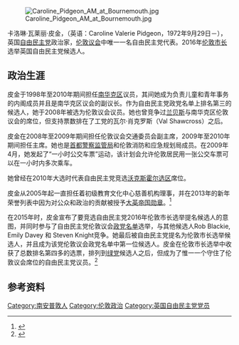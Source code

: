[[File:Caroline_Pidgeon_AM_at_Bournemouth.jpg|thumb]]

卡洛琳·瓦莱丽·皮金，（英语：Caroline Valerie Pidgeon，1972年9月29日－），英国[[自由民主党_(英国)|自由民主党]]政治家，[[倫敦議會|伦敦议会]]中唯一一名自由民主党代表。2016年[[倫敦市長|伦敦市长]]选举英国自由民主党候选人。

== 政治生涯 ==
皮金于1998年至2010年期间担任[[南華克區|南华克区]]议员，其间她成为负责儿童和青年事务的内阁成员并且是南华克区议会的副议长。作为自由民主党政党名单上排名第三的候选人，她于2008年被选为伦敦议会议员。她也曾竞争过[[蘭貝斯區|兰贝斯]]与南华克区伦敦议会的席位，但支持票数排在了工党的瓦尔·肖克罗斯（Val Shawcross）之后。

皮金在2008年至2009年期间担任伦敦议会交通委员会副主席，2009年至2010年期间担任主席。她也是[[首都警察監管局|首都警察监管局]]和伦敦消防和应急规划局成员。在2009年4月，她发起了“一小时公交车票”运动，该计划会允许伦敦居民用一张公交车票可以在一小时内多次乘车。

她曾经在2010年大选时代表自由民主党竞选[[沃克斯霍爾_(英國國會選區)|沃克斯霍尔选区]]席位。

皮金从2005年起一直担任着初级教育文化中心慈善机构理事，并在2013年的新年荣誉列表中因为对公众和政治的贡献被授予[[大英帝國勳章|大英帝国勋章]]。<ref>{{Cite web |url=https://www.thegazette.co.uk/London/issue/60367/supplement/21 |title=存档副本 |accessdate=2016-08-24 |archive-date=2017-09-15 |archive-url=https://web.archive.org/web/20170915112422/https://www.thegazette.co.uk/London/issue/60367/supplement/21 |dead-url=no }}</ref>

在2015年时，皮金宣布了要竞选自由民主党2016年伦敦市长选举提名候选人的意图，并同时参与了自由民主党伦敦议会[[名單比例代表制|政党名单]]选举，与其他候选人Rob Blackie, Emily Davey 和 Steven Knight竞争。她最后被自由民主党提名为伦敦市长选举候选人，并且成为该党伦敦议会政党名单中第一位候选人。皮金在伦敦市长选举中收获了总数排名第四多的选票，排列到[[英格兰和威尔士绿党|绿党]]候选人之后，但成为了惟一一个守住了伦敦议会席位的自由民主党议员。<ref>{{Cite web |url=http://www.bbc.co.uk/news/election/2016/london/results |title=存档副本 |accessdate=2016-08-24 |archive-date=2016-08-14 |archive-url=https://web.archive.org/web/20160814024307/http://www.bbc.co.uk/news/election/2016/london/results |dead-url=no }}</ref>

== 参考资料 ==
{{reflist}}

{{DEFAULTSORT:Pidgeon, Caroline}}
[[Category:南安普敦人|Category:南安普敦人]]
[[Category:伦敦政治|Category:伦敦政治]]
[[Category:英国自由民主党党员|Category:英国自由民主党党员]]